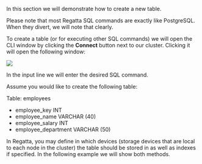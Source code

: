 
In this section we will demonstrate how to create a new table.

Please note that most Regatta SQL commands are exactly like PostgreSQL. When they divert, 
we will note that clearly. 

To create a table (or for executing other SQL commands) we will open the CLI window by 
clicking the **Connect** button next to our cluster. Clicking it will open the following window:

<Frame caption="Figure 7 CLI">
  <img src="/images/7.png" />
</Frame>

In the input line we will enter the desired SQL command.

Assume you would like to create the following table:

Table: employees

- employee_key INT
- employee_name VARCHAR (40)
- employee_salary INT
- employee_department VARCHAR (50)

In Regatta, you may define in which devices (storage devices that are local to each node in the 
cluster) the table should be stored in as well as indexes if specified. In the following example we 
will show both methods.